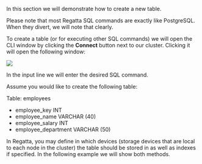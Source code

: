 
In this section we will demonstrate how to create a new table.

Please note that most Regatta SQL commands are exactly like PostgreSQL. When they divert, 
we will note that clearly. 

To create a table (or for executing other SQL commands) we will open the CLI window by 
clicking the **Connect** button next to our cluster. Clicking it will open the following window:

<Frame caption="Figure 7 CLI">
  <img src="/images/7.png" />
</Frame>

In the input line we will enter the desired SQL command.

Assume you would like to create the following table:

Table: employees

- employee_key INT
- employee_name VARCHAR (40)
- employee_salary INT
- employee_department VARCHAR (50)

In Regatta, you may define in which devices (storage devices that are local to each node in the 
cluster) the table should be stored in as well as indexes if specified. In the following example we 
will show both methods.